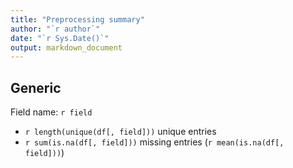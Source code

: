 ```yaml
---
title: "Preprocessing summary"
author: "`r author`"
date: "`r Sys.Date()`"
output: markdown_document
---
```


## Generic

Field name: `r field`

 * `r length(unique(df[, field]))` unique entries
 * `r sum(is.na(df[, field]))` missing entries (`r mean(is.na(df[, field]))`)




